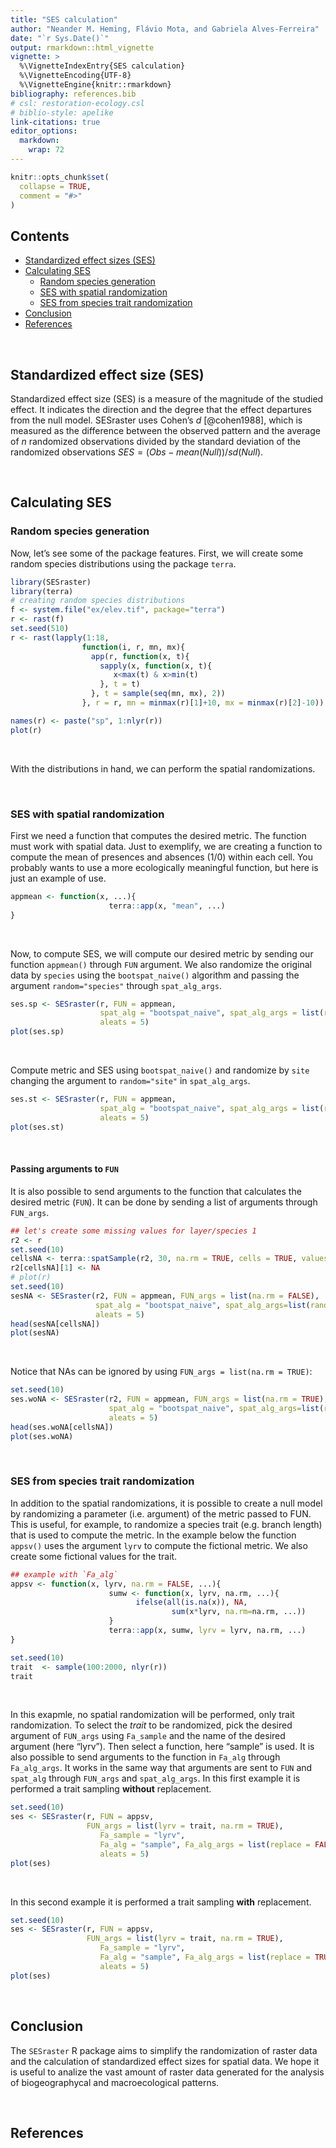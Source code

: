 ```yaml
---
title: "SES calculation"
author: "Neander M. Heming, Flávio Mota, and Gabriela Alves-Ferreira"
date: "`r Sys.Date()`"
output: rmarkdown::html_vignette
vignette: >
  %\VignetteIndexEntry{SES calculation}
  %\VignetteEncoding{UTF-8}
  %\VignetteEngine{knitr::rmarkdown}
bibliography: references.bib
# csl: restoration-ecology.csl
# biblio-style: apelike
link-citations: true
editor_options: 
  markdown: 
    wrap: 72
---
```


```r
knitr::opts_chunk$set(
  collapse = TRUE,
  comment = "#>"
)
```


## Contents

-   [Standardized effect sizes (SES)](#ses)
-   [Calculating SES](#analysis)
    -   [Random species generation](#randsp)
    -   [SES with spatial randomization](#ses-spat)
    -   [SES from species trait randomization](#ses-trait)
-   [Conclusion](#concl)
-   [References](#references)

<br>

## Standardized effect size (SES) {#ses}

Standardized effect size (SES) is a measure of the magnitude of the
studied effect. It indicates the direction and the degree that the
effect departures from the null model. SESraster uses Cohen's *d* [@cohen1988], 
which is measured as the difference between the observed pattern and the 
average of *n* randomized observations divided by the standard deviation of 
the randomized observations $SES = (Obs-mean(Null))/sd(Null)$.

<br>

## Calculating SES {#analysis}
### Random species generation {#randsp}
Now, let's see some of the package features. First, we will create some
random species distributions using the package `terra`.

```r
library(SESraster)
library(terra)
# creating random species distributions
f <- system.file("ex/elev.tif", package="terra")
r <- rast(f)
set.seed(510)
r <- rast(lapply(1:18,
                function(i, r, mn, mx){
                  app(r, function(x, t){
                    sapply(x, function(x, t){
                       x<max(t) & x>min(t)
                    }, t = t)
                  }, t = sample(seq(mn, mx), 2))
                }, r = r, mn = minmax(r)[1]+10, mx = minmax(r)[2]-10))

names(r) <- paste("sp", 1:nlyr(r))
plot(r)
```

<br>

With the distributions in hand, we can perform the spatial
randomizations.

<br>

### SES with spatial randomization {#ses-spat}
First we need a function that computes the desired metric. The function
must work with spatial data. Just to exemplify, we are creating a
function to compute the mean of presences and absences (1/0) within each
cell. You probably wants to use a more ecologically meaningful function,
but here is just an example of use.

```r
appmean <- function(x, ...){
                      terra::app(x, "mean", ...)
}
```

<br>

Now, to compute SES, we will compute our desired metric by sending our
function `appmean()` through `FUN` argument. We also randomize the
original data by `species` using the `bootspat_naive()` algorithm
and passing the argument `random="species"` through `spat_alg_args`.

```r
ses.sp <- SESraster(r, FUN = appmean, 
                    spat_alg = "bootspat_naive", spat_alg_args = list(random = "species"),
                    aleats = 5)
plot(ses.sp)
```

<br>

Compute metric and SES using `bootspat_naive()` and randomize by `site`
changing the argument to `random="site"` in `spat_alg_args`.

```r
ses.st <- SESraster(r, FUN = appmean,
                    spat_alg = "bootspat_naive", spat_alg_args = list(random = "site"),
                    aleats = 5)
plot(ses.st)
```

<br>

#### Passing arguments to `FUN` {#ses-fun-arg}
It is also possible to send arguments to the function that calculates the
desired metric (`FUN`). It can be done by sending a list of arguments 
through `FUN_args`.

```r
## let's create some missing values for layer/species 1
r2 <- r
set.seed(10)
cellsNA <- terra::spatSample(r2, 30, na.rm = TRUE, cells = TRUE, values = FALSE)
r2[cellsNA][1] <- NA
# plot(r)
set.seed(10)
sesNA <- SESraster(r2, FUN = appmean, FUN_args = list(na.rm = FALSE),
                   spat_alg = "bootspat_naive", spat_alg_args=list(random = "species"),
                   aleats = 5)
head(sesNA[cellsNA])
plot(sesNA)
```

<br>

Notice that NAs can be ignored by using `FUN_args = list(na.rm = TRUE)`:
```r
set.seed(10)
ses.woNA <- SESraster(r2, FUN = appmean, FUN_args = list(na.rm = TRUE), 
                      spat_alg = "bootspat_naive", spat_alg_args=list(random = "species"),
                      aleats = 5)
head(ses.woNA[cellsNA])
plot(ses.woNA)
```

<br>

### SES from species trait randomization {#ses-trait}
In addition to the spatial randomizations, it is possible to create a 
null model by randomizing a parameter (i.e. argument) of the metric passed to FUN.
This is useful, for example, to randomize a species trait (e.g. branch length) 
that is used to compute the metric. In the example below the function `appsv()`
uses the argument `lyrv` to compute the fictional metric. We also create some
fictional values for the trait.

```r
## example with `Fa_alg`
appsv <- function(x, lyrv, na.rm = FALSE, ...){
                      sumw <- function(x, lyrv, na.rm, ...){
                            ifelse(all(is.na(x)), NA,
                                    sum(x*lyrv, na.rm=na.rm, ...))
                      }
                      terra::app(x, sumw, lyrv = lyrv, na.rm, ...)
}

set.seed(10)
trait  <- sample(100:2000, nlyr(r))
trait
```

<br>

In this exapmle, no spatial randomization will be performed, only trait randomization.
To select the _trait_ to be randomized, pick the desired argument of `FUN_args` 
using `Fa_sample` and the name of the desired argument (here "lyrv"). 
Then select a function, here "sample" is used. It is also possible to send
arguments to the function in `Fa_alg` through `Fa_alg_args`. It works in the same way
that arguments are sent to `FUN` and `spat_alg` through `FUN_args` and `spat_alg_args`.
In this first example it is performed a trait sampling **without** replacement.
```r
set.seed(10)
ses <- SESraster(r, FUN = appsv,
                 FUN_args = list(lyrv = trait, na.rm = TRUE),
                    Fa_sample = "lyrv",
                    Fa_alg = "sample", Fa_alg_args = list(replace = FALSE),
                    aleats = 5)
plot(ses)
```

<br>

In this second example it is performed a trait sampling **with** replacement.
```r
set.seed(10)
ses <- SESraster(r, FUN = appsv,
                 FUN_args = list(lyrv = trait, na.rm = TRUE),
                    Fa_sample = "lyrv",
                    Fa_alg = "sample", Fa_alg_args = list(replace = TRUE),
                    aleats = 5)
plot(ses)
```

<br>

## Conclusion {#concl}
The `SESraster` R package aims to simplify the randomization of raster data and the 
calculation of standardized effect sizes for spatial data. We hope it is useful 
to analize the vast amount of raster data generated for the analysis of
biogeographycal and macroecological patterns.

<br>

## References {#references}

